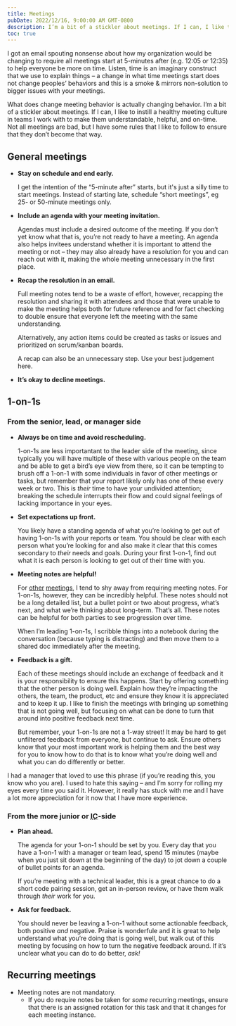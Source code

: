 ```yaml
---
title: Meetings
pubDate: 2022/12/16, 9:00:00 AM GMT-0800
description: I’m a bit of a stickler about meetings. If I can, I like to instill a healthy meeting culture in teams I work with. Not all meetings are bad, but I have some rules that I like to follow to ensure that they don’t become that way.
toc: true
---
```



I got an email spouting nonsense about how my organization would be changing to require all meetings start at 5-minutes after (e.g. 12:05 or 12:35) to help everyone be more on time. Listen, time is an imaginary construct that we use to explain things – a change in what time meetings start does not change peoples’ behaviors and this is a smoke & mirrors non-solution to bigger issues with your meetings.

What does change meeting behavior is actually changing behavior. I’m a bit of a stickler about meetings. If I can, I like to instill a healthy meeting culture in teams I work with to make them understandable, helpful, and on-time. Not all meetings are bad, but I have some rules that I like to follow to ensure that they don’t become that way.

## General meetings

- **Stay on schedule and end early.**

  I get the intention of the “5-minute after” starts, but it's just a silly time to start meetings. Instead of starting late, schedule “short meetings”, eg 25- or 50-minute meetings only.

- **Include an agenda with your meeting invitation.**

  Agendas must include a desired outcome of the meeting. If you don’t yet know what that is, you’re not ready to have a meeting. An agenda also helps invitees understand whether it is important to attend the meeting or not – they may also already have a resolution for you and can reach out with it, making the whole meeting unnecessary in the first place.

- **Recap the resolution in an email.**

  Full meeting notes tend to be a waste of effort, however, recapping the resolution and sharing it with attendees and those that were unable to make the meeting helps both for future reference and for fact checking to double ensure that everyone left the meeting with the same understanding.

  Alternatively, any action items could be created as tasks or issues and prioritized on scrum/kanban boards.

  A recap can also be an unnecessary step. Use your best judgement here.

- **It’s okay to decline meetings.**

## 1-on-1s

### From the senior, lead, or manager side

- **Always be on time and avoid rescheduling.**

  1-on-1s are less importantant to the leader side of the meeting, since typically you will have multiple of these with various people on the team and be able to get a bird’s eye view from there, so it can be tempting to brush off a 1-on-1 with some individuals in favor of other meetings or tasks, but remember that your report likely only has one of these every week or two. This is _their_ time to have your undivided attention; breaking the schedule interrupts their flow and could signal feelings of lacking importance in your eyes.

- **Set expectations up front.**

  You likely have a standing agenda of what you’re looking to get out of having 1-on-1s with your reports or team. You should be clear with each person what you’re looking for and also make it clear that this comes secondary to _their_ needs and goals. During your first 1-on-1, find out what it is each person is looking to get out of their time with you.

- **Meeting notes are helpful!**

  For [other](#group-meetings) [meetings](#recurring-meetings), I tend to shy away from requiring meeting notes. For 1-on-1s, however, they can be incredibly helpful. These notes should not be a long detailed list, but a bullet point or two about progress, what’s next, and what we’re thinking about long-term. That’s all. These notes can be helpful for both parties to see progression over time.

  When I’m leading 1-on-1s, I scribble things into a notebook during the conversation (because typing is distracting) and then move them to a shared doc immediately after the meeting.

- **Feedback is a gift.**

  Each of these meetings should include an exchange of feedback and it is your responsibility to ensure this happens. Start by offering something that the other person is doing well. Explain how they’re impacting the others, the team, the product, etc and ensure they know it is appreciated and to keep it up. I like to finish the meetings with bringing up something that is not going well, but focusing on what can be done to turn that around into positive feedback next time.

  But remember, your 1-on-1s are not a 1-way street! It may be hard to get unfiltered feedback from everyone, but continue to ask. Ensure others know that your most important work is helping them and the best way for you to know how to do that is to know what you’re doing well and what you can do differently or better.

<Aside title="“Feedback is a gift”">
	I had a manager that loved to use this phrase (if you’re reading this, you know who you are). I used to hate this
	saying – and I’m sorry for rolling my eyes every time you said it. However, it really has stuck with me and I have a
	lot more appreciation for it now that I have more experience.
</Aside>

### From the more junior or <abbr title="Individual Contributor">IC</abbr>-side

- **Plan ahead.**

  The agenda for your 1-on-1 should be set by you. Every day that you have a 1-on-1 with a manager or team lead, spend 15 minutes (maybe when you just sit down at the beginning of the day) to jot down a couple of bullet points for an agenda.

  If you’re meeting with a technical leader, this is a great chance to do a short code pairing session, get an in-person review, or have them walk through _their_ work for you.

- **Ask for feedback.**

  You should never be leaving a 1-on-1 without some actionable feedback, both positive _and_ negative. Praise is wonderfule and it is great to help understand what you’re doing that is going well, but walk out of this meeting by focusing on how to turn the negative feedback around. If it’s unclear what you can do to do better, _ask!_

## Recurring meetings

- Meeting notes are not mandatory.
  - If you do require notes be taken for _some_ recurring meetings, ensure that there is an assigned rotation for this task and that it changes for each meeting instance.
